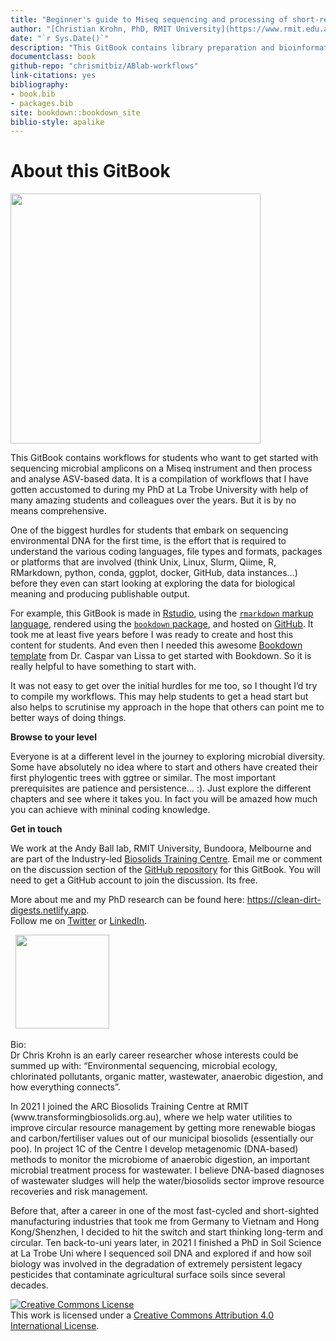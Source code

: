 ```yaml
---
title: "Beginner's guide to Miseq sequencing and processing of short-read microbial (16S) amplicon sequences"
author: "[Christian Krohn, PhD, RMIT University](https://www.rmit.edu.au/contact/staff-contacts/academic-staff/k/krohn---christian)"
date: "`r Sys.Date()`"
description: "This GitBook contains library preparation and bioinformatic workflows from DNA extraction, to processing of fastQ files generated with a Miseq instrument, to visualisation of microbial amplicon-sequences with various packages within Qiime2 and R Studio."
documentclass: book
github-repo: "chrismitbiz/ABlab-workflows"
link-citations: yes
bibliography:
- book.bib
- packages.bib
site: bookdown::bookdown_site
biblio-style: apalike
---
```


<!--"Using GitBooks to create Open course materials"-->

# About this GitBook {#about}

![](./img/vectorstock_23650232.jpg){width="400"}

This GitBook contains workflows for students who want to get started with sequencing microbial amplicons on a Miseq instrument and then process and analyse ASV-based data. It is a compilation of workflows that I have gotten accustomed to during my PhD at La Trobe University with help of many amazing students and colleagues over the years. But it is by no means comprehensive.

One of the biggest hurdles for students that embark on sequencing environmental DNA for the first time, is the effort that is required to understand the various coding languages, file types and formats, packages or platforms that are involved (think Unix, Linux, Slurm, Qiime, R, RMarkdown, python, conda, ggplot, docker, GitHub, data instances...) before they even can start looking at exploring the data for biological meaning and producing publishable output.

For example, this GitBook is made in [Rstudio](https://rstudio.com){target="_blank"}, using the [`rmarkdown` markup language](https://rmarkdown.rstudio.com/){target="_blank"}, rendered using the [`bookdown` package](https://bookdown.org/yihui/bookdown/get-started.html){target="_blank"}, and hosted on [GitHub](https://github.com/){target="_blank"}. It took me at least five years before I was ready to create and host this content for students. And even then I needed this awesome [Bookdown template](https://cjvanlissa.github.io/gitbook-demo/index.html){target="_blank"} from Dr. Caspar van Lissa to get started with Bookdown. So it is really helpful to have something to start with.

It was not easy to get over the initial hurdles for me too, so I thought I'd try to compile my workflows. This may help students to get a head start but also helps to scrutinise my approach in the hope that others can point me to better ways of doing things.

**Browse to your level**

Everyone is at a different level in the journey to exploring microbial diversity. Some have absolutely no idea where to start and others have created their first phylogentic trees with ggtree or similar. The most important prerequisites are patience and persistence... :). Just explore the different chapters and see where it takes you. In fact you will be amazed how much you can achieve with mininal coding knowledge.

**Get in touch**

We work at the Andy Ball lab, RMIT University, Bundoora, Melbourne and are part of the Industry-led [Biosolids Training Centre](https://www.transformingbiosolids.org.au). Email me or comment on the discussion section of the [GitHub repository](https://github.com/chrismitbiz/ABlab-workflows/discussions/){target="_blank"} for this GitBook. You will need to get a GitHub account to join the discussion. Its free.

More about me and my PhD research can be found here: <https://clean-dirt-digests.netlify.app>.\
Follow me on [Twitter](https://twitter.com/CleanDirtChris) or [LinkedIn](https://www.linkedin.com/in/christian-krohn-54904855).

  ![](./img/avatar.jpg){width="150"}

Bio:\
Dr Chris Krohn is an early career researcher whose interests could be summed up with: “Environmental sequencing, microbial ecology, chlorinated pollutants, organic matter, wastewater, anaerobic digestion, and how everything connects".

In 2021 I joined the ARC Biosolids Training Centre at RMIT (www.transformingbiosolids.org.au), where we help water utilities to improve circular resource management by getting more renewable biogas and carbon/fertiliser values out of our municipal biosolids (essentially our poo). In project 1C of the Centre I develop metagenomic (DNA-based) methods to monitor the microbiome of anaerobic digestion, an important microbial treatment process for wastewater. I believe DNA-based diagnoses of wastewater sludges will help the water/biosolids sector improve resource recoveries and risk management.

Before that, after a career in one of the most fast-cycled and short-sighted manufacturing industries that took me from Germany to Vietnam and Hong Kong/Shenzhen, I decided to hit the switch and start thinking long-term and circular. Ten back-to-uni years later, in 2021 I finished a PhD in Soil Science at La Trobe Uni where I sequenced soil DNA and explored if and how soil biology was involved in the degradation of extremely persistent legacy pesticides that contaminate agricultural surface soils since several decades.\

<a rel="license" href="http://creativecommons.org/licenses/by/4.0/"><img src="https://i.creativecommons.org/l/by/4.0/88x31.png" alt="Creative Commons License" style="border-width:0"/></a><br />This work is licensed under a <a rel="license" href="http://creativecommons.org/licenses/by/4.0/">Creative Commons Attribution 4.0 International License</a>.
